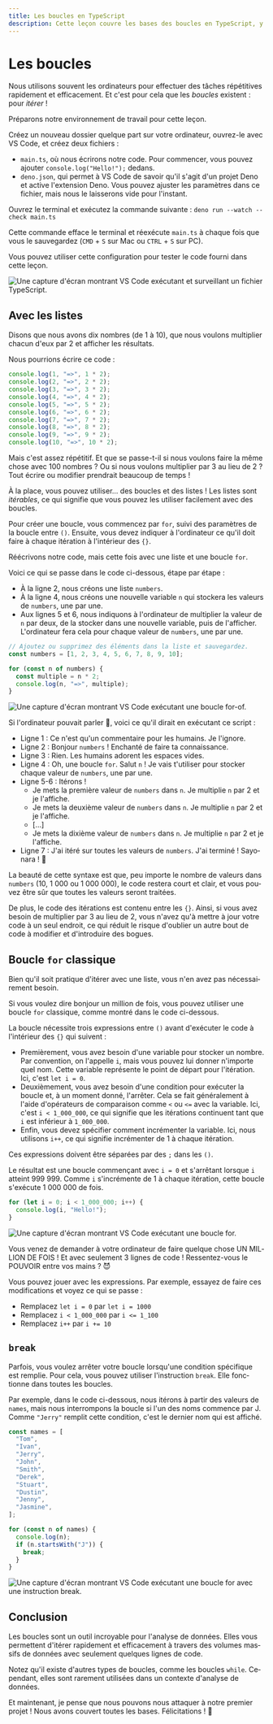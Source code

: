 ```yaml
---
title: Les boucles en TypeScript
description: Cette leçon couvre les bases des boucles en TypeScript, y compris l'utilisation des listes avec les boucles, les boucles `for`, et l'instruction `break`.
---
```



# Les boucles

Nous utilisons souvent les ordinateurs pour effectuer des tâches répétitives rapidement et efficacement. Et c'est pour cela que les *boucles* existent : pour *itérer* !

<NoticeIntro lang="fr" />

Préparons notre environnement de travail pour cette leçon.

Créez un nouveau dossier quelque part sur votre ordinateur, ouvrez-le avec VS Code, et créez deux fichiers :

- `main.ts`, où nous écrirons notre code. Pour commencer, vous pouvez ajouter `console.log("Hello!");` dedans.
- `deno.json`, qui permet à VS Code de savoir qu'il s'agit d'un projet Deno et active l'extension Deno. Vous pouvez ajuster les paramètres dans ce fichier, mais nous le laisserons vide pour l'instant.

Ouvrez le terminal et exécutez la commande suivante : `deno run --watch --check main.ts`

Cette commande efface le terminal et réexécute `main.ts` à chaque fois que vous le sauvegardez (`CMD` + `S` sur Mac ou `CTRL` + `S` sur PC).

Vous pouvez utiliser cette configuration pour tester le code fourni dans cette leçon.

![Une capture d'écran montrant VS Code exécutant et surveillant un fichier TypeScript.](/assets/first-steps/loops/setup.png)

## Avec les listes

Disons que nous avons dix nombres (de 1 à 10), que nous voulons multiplier chacun d'eux par 2 et afficher les résultats.

Nous pourrions écrire ce code :

```ts showLineNumbers filename="main.ts"
console.log(1, "=>", 1 * 2);
console.log(2, "=>", 2 * 2);
console.log(3, "=>", 3 * 2);
console.log(4, "=>", 4 * 2);
console.log(5, "=>", 5 * 2);
console.log(6, "=>", 6 * 2);
console.log(7, "=>", 7 * 2);
console.log(8, "=>", 8 * 2);
console.log(9, "=>", 9 * 2);
console.log(10, "=>", 10 * 2);
```

Mais c'est assez répétitif. Et que se passe-t-il si nous voulons faire la même chose avec 100 nombres ? Ou si nous voulons multiplier par 3 au lieu de 2 ? Tout écrire ou modifier prendrait beaucoup de temps !

À la place, vous pouvez utiliser... des boucles et des listes ! Les listes sont *itérables*, ce qui signifie que vous pouvez les utiliser facilement avec des boucles.

Pour créer une boucle, vous commencez par `for`, suivi des paramètres de la boucle entre `()`. Ensuite, vous devez indiquer à l'ordinateur ce qu'il doit faire à chaque itération à l'intérieur des `{}`.

Réécrivons notre code, mais cette fois avec une liste et une boucle `for`.

Voici ce qui se passe dans le code ci-dessous, étape par étape :
- À la ligne 2, nous créons une liste `numbers`.
- À la ligne 4, nous créons une nouvelle variable `n` qui stockera les valeurs de `numbers`, une par une.
- Aux lignes 5 et 6, nous indiquons à l'ordinateur de multiplier la valeur de `n` par deux, de la stocker dans une nouvelle variable, puis de l'afficher. L'ordinateur fera cela pour chaque valeur de `numbers`, une par une.

```ts showLineNumbers filename="main.ts"
// Ajoutez ou supprimez des éléments dans la liste et sauvegardez.
const numbers = [1, 2, 3, 4, 5, 6, 7, 8, 9, 10];

for (const n of numbers) {
  const multiple = n * 2;
  console.log(n, "=>", multiple);
}
```

![Une capture d'écran montrant VS Code exécutant une boucle for-of.](/assets/first-steps/loops/for-of-loop.png)

Si l'ordinateur pouvait parler 🤖, voici ce qu'il dirait en exécutant ce script :
- Ligne 1 : Ce n'est qu'un commentaire pour les humains. Je l'ignore.
- Ligne 2 : Bonjour `numbers` ! Enchanté de faire ta connaissance.
- Ligne 3 : Rien. Les humains adorent les espaces vides.
- Ligne 4 : Oh, une boucle `for`. Salut `n` ! Je vais t'utiliser pour stocker chaque valeur de `numbers`, une par une.
- Ligne 5-6 : Itérons !
  - Je mets la première valeur de `numbers` dans `n`. Je multiplie `n` par 2 et je l'affiche.
  - Je mets la deuxième valeur de `numbers` dans `n`. Je multiplie `n` par 2 et je l'affiche.
  - [...]
  - Je mets la dixième valeur de `numbers` dans `n`. Je multiplie `n` par 2 et je l'affiche.
- Ligne 7 : J'ai itéré sur toutes les valeurs de `numbers`. J'ai terminé ! Sayonara ! 👋

La beauté de cette syntaxe est que, peu importe le nombre de valeurs dans `numbers` (10, 1 000 ou 1 000 000), le code restera court et clair, et vous pouvez être sûr que toutes les valeurs seront traitées.

De plus, le code des itérations est contenu entre les `{}`. Ainsi, si vous avez besoin de multiplier par 3 au lieu de 2, vous n'avez qu'à mettre à jour votre code à un seul endroit, ce qui réduit le risque d'oublier un autre bout de code à modifier et d'introduire des bogues.

## Boucle `for` classique

Bien qu'il soit pratique d'itérer avec une liste, vous n'en avez pas nécessairement besoin.

Si vous voulez dire bonjour un million de fois, vous pouvez utiliser une boucle `for` classique, comme montré dans le code ci-dessous.

La boucle nécessite trois expressions entre `()` avant d'exécuter le code à l'intérieur des `{}` qui suivent :
- Premièrement, vous avez besoin d'une variable pour stocker un nombre. Par convention, on l'appelle `i`, mais vous pouvez lui donner n'importe quel nom. Cette variable représente le point de départ pour l'itération. Ici, c'est `let i = 0`.
- Deuxièmement, vous avez besoin d'une condition pour exécuter la boucle et, à un moment donné, l'arrêter. Cela se fait généralement à l'aide d'opérateurs de comparaison comme `<` ou `<=` avec la variable. Ici, c'est `i < 1_000_000`, ce qui signifie que les itérations continuent tant que `i` est inférieur à `1_000_000`.
- Enfin, vous devez spécifier comment incrémenter la variable. Ici, nous utilisons `i++`, ce qui signifie incrémenter de 1 à chaque itération.

Ces expressions doivent être séparées par des `;` dans les `()`.

Le résultat est une boucle commençant avec `i = 0` et s'arrêtant lorsque `i` atteint 999 999. Comme `i` s'incrémente de 1 à chaque itération, cette boucle s'exécute 1 000 000 de fois.

```ts showLineNumbers filename="main.ts"
for (let i = 0; i < 1_000_000; i++) {
  console.log(i, "Hello!");
}
```

![Une capture d'écran montrant VS Code exécutant une boucle for.](/assets/first-steps/loops/for-loop.png)

Vous venez de demander à votre ordinateur de faire quelque chose UN MILLION DE FOIS ! Et avec seulement 3 lignes de code ! Ressentez-vous le POUVOIR entre vos mains ? 😈

Vous pouvez jouer avec les expressions. Par exemple, essayez de faire ces modifications et voyez ce qui se passe :
- Remplacez `let i = 0` par `let i = 1000`
- Remplacez `i < 1_000_000` par `i <= 1_100`
- Remplacez `i++` par `i += 10`

## `break`

Parfois, vous voulez arrêter votre boucle lorsqu'une condition spécifique est remplie. Pour cela, vous pouvez utiliser l'instruction `break`. Elle fonctionne dans toutes les boucles.

Par exemple, dans le code ci-dessous, nous itérons à partir des valeurs de `names`, mais nous interrompons la boucle si l'un des noms commence par J. Comme `"Jerry"` remplit cette condition, c'est le dernier nom qui est affiché.

```ts showLineNumbers filename="main.ts"
const names = [
  "Tom",
  "Ivan",
  "Jerry",
  "John",
  "Smith",
  "Derek",
  "Stuart",
  "Dustin",
  "Jenny",
  "Jasmine",
];

for (const n of names) {
  console.log(n);
  if (n.startsWith("J")) {
    break;
  }
}
```

![Une capture d'écran montrant VS Code exécutant une boucle for avec une instruction break.](/assets/first-steps/loops/break.png)

## Conclusion

Les boucles sont un outil incroyable pour l'analyse de données. Elles vous permettent d'itérer rapidement et efficacement à travers des volumes massifs de données avec seulement quelques lignes de code.

Notez qu'il existe d'autres types de boucles, comme les boucles `while`. Cependant, elles sont rarement utilisées dans un contexte d'analyse de données.

Et maintenant, je pense que nous pouvons nous attaquer à notre premier projet ! Nous avons couvert toutes les bases. Félicitations ! 🕺

<NoticeEnd lang="fr" />
